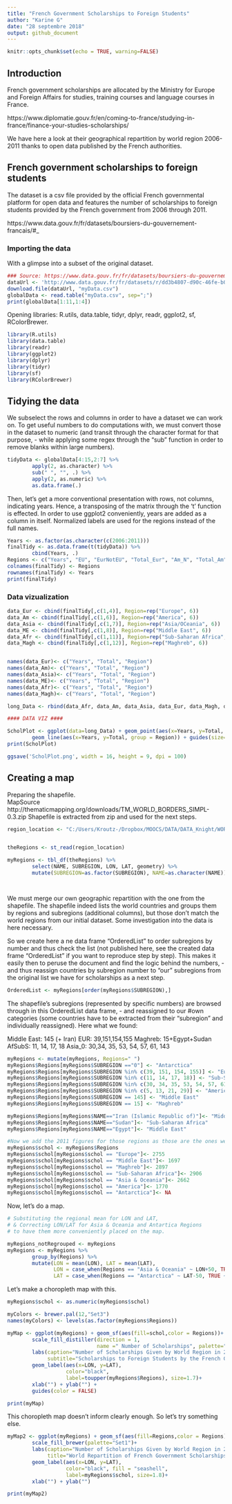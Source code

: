 ```yaml
---
title: "French Government Scholarships to Foreign Students"
author: "Karine G"
date: "28 septembre 2018"
output: github_document
---
```


```r
knitr::opts_chunk$set(echo = TRUE, warning=FALSE)
```

## Introduction

French government scholarships are allocated by the Ministry for Europe and Foreign Affairs for studies, training courses and language courses in France. 

https://www.diplomatie.gouv.fr/en/coming-to-france/studying-in-france/finance-your-studies-scholarships/

We have here a look at their geographical repartition by world region 2006-2011 thanks to open data published by the French authorities.

## French government scholarships to foreign students


The dataset is a csv file provided by the official French governmental platform for open data and features the number of scholarships to foreign students provided by the French government from 2006 through 2011. 

https://www.data.gouv.fr/fr/datasets/boursiers-du-gouvernement-francais/#_

### Importing the data 

With a glimpse into a subset of the original dataset.

```r
### Source: https://www.data.gouv.fr/fr/datasets/boursiers-du-gouvernement-francais/#_ 
dataUrl <- 'http://www.data.gouv.fr/fr/datasets/r/dd3b4807-d90c-46fe-b03a-2ad250db979f'
download.file(dataUrl, "myData.csv")
globalData <- read.table("myData.csv", sep=";")
print(globalData[1:11,1:4])
```

Opening libraries: R.utils, data.table, tidyr, dplyr, readr, ggplot2, sf, RColorBrewer. 

```r
library(R.utils)
library(data.table)
library(readr)
library(ggplot2)
library(dplyr)
library(tidyr)
library(sf)
library(RColorBrewer)
```

## Tidying the data
We subselect the rows and columns in order to have a dataset we can work on. To get useful numbers to do computations with, we must convert those in the dataset to numeric (and transit through the character format for that purpose, - while applying some regex through the "sub" function in order to remove blanks within large numbers).

```r
tidyData <- globalData[4:15,2:7] %>% 
        apply(2, as.character) %>% 
        sub(" ", "", .) %>% 
        apply(2, as.numeric) %>%
        as.data.frame(.)
```

Then, let's get a more conventional presentation with rows, not columns, indicating years. Hence, a transposing of the matrix through the 't' function is effected. In order to use ggplot2 conveniently, years are added as a column in itself. Normalized labels are used for the regions instead of the full names.

```r

Years <- as.factor(as.character(c(2006:2011)))
finalTidy <- as.data.frame(t(tidyData)) %>% 
        cbind(Years, .)
Regions <- c("Years", "EU", "EurNotEU", "Total_Eur", "Am_N", "Total_Am", "Total_Asia_O", "Middle_E", "AfSubS_F", "AfSubS_nF","Total_AfSubS", "Maghreb", "Total_Ge")
colnames(finalTidy) <- Regions
rownames(finalTidy) <- Years
print(finalTidy)
```

### Data vizualization

```r

data_Eur <- cbind(finalTidy[,c(1,4)], Region=rep("Europe", 6))
data_Am <- cbind(finalTidy[,c(1,6)], Region=rep("America", 6))
data_Asia <- cbind(finalTidy[,c(1,7)], Region=rep("Asia/OCeania", 6))
data_ME <- cbind(finalTidy[,c(1,8)], Region=rep("Middle East", 6))
data_Afr <- cbind(finalTidy[,c(1,11)], Region=rep("Sub-Saharan Africa", 6))
data_Magh <- cbind(finalTidy[,c(1,12)], Region=rep("Maghreb", 6))


names(data_Eur)<- c("Years", "Total", "Region")
names(data_Am)<- c("Years", "Total", "Region")
names(data_Asia)<- c("Years", "Total", "Region")
names(data_ME)<- c("Years", "Total", "Region")
names(data_Afr)<- c("Years", "Total", "Region")
names(data_Magh)<- c("Years", "Total", "Region")

long_Data <- rbind(data_Afr, data_Am, data_Asia, data_Eur, data_Magh, data_ME)

#### DATA VIZ ####

ScholPlot <- ggplot(data=long_Data) + geom_point(aes(x=Years, y=Total, color = Region, size= 10)) +
        geom_line(aes(x=Years, y=Total, group = Region)) + guides(size=FALSE)
print(ScholPlot)

ggsave('ScholPlot.png', width = 16, height = 9, dpi = 100)
```


## Creating a map

Preparing the shapefile.  
MapSource http://thematicmapping.org/downloads/TM_WORLD_BORDERS_SIMPL-0.3.zip 
Shapefile is extracted from zip and used for the next steps.


``` r


region_location <- "C:/Users/Kroutz-/Dropbox/MOOCS/DATA/DATA_Knight/WORLD_SIMPL/TM_WORLD_BORDERS_SIMPL-0.3.shp"


theRegions <- st_read(region_location)

myRegions <- tbl_df(theRegions) %>%
        select(NAME, SUBREGION, LON, LAT, geometry) %>%
        mutate(SUBREGION=as.factor(SUBREGION), NAME=as.character(NAME))




```` 

We must merge our own geographic repartition with the one from the shapefile. The shapefile indeed lists the world countries and groups them by regions and subregions (additional columns), but those don't match the world regions from our initial dataset. Some investigation into the data is here necessary.

So we create here a ne data frame "OrderedList" to order subregions by number and thus check the list (not published here, see the created data frame "OrderedList" if you want to reproduce step by step). This makes it easily then to peruse the document and find the logic behind the numbers, - and thus reassign countries by subregion number to "our" subregions from the original list we have for scholarships as a next step.


```r


OrderedList <- myRegions[order(myRegions$SUBREGION),]


```

The shapefile's subregions (represented by specific numbers) are browsed through in this OrderedList data frame, - and reassigned to our #own categories (some countries have to be extracted from their "subregion" and individually reassigned). Here what we found:

Middle East: 145 (+ Iran)
EUR:  39,151,154,155
Maghreb:   15+Egypt+Sudan
AfSubS:   11, 14, 17, 18
Asia_0:   30,34, 35, 53, 54, 57, 61, 143


```r

myRegions <- mutate(myRegions, Regions=" ")
myRegions$Regions[myRegions$SUBREGION =="0"] <- "Antarctica"
myRegions$Regions[myRegions$SUBREGION %in% c(39, 151, 154, 155)] <- "Europe"
myRegions$Regions[myRegions$SUBREGION %in% c(11, 14, 17, 18)] <- "Sub-Saharan Africa"
myRegions$Regions[myRegions$SUBREGION %in% c(30, 34, 35, 53, 54, 57, 61, 143)] <- "Asia & Oceania"
myRegions$Regions[myRegions$SUBREGION %in% c(5, 13, 21, 29)] <- "America"
myRegions$Regions[myRegions$SUBREGION == 145] <- "Middle East"
myRegions$Regions[myRegions$SUBREGION == 15] <- "Maghreb"

myRegions$Regions[myRegions$NAME=="Iran (Islamic Republic of)"]<- "Middle East"
myRegions$Regions[myRegions$NAME=="Sudan"]<- "Sub-Saharan Africa"
myRegions$Regions[myRegions$NAME=="Egypt"]<- "Middle East"

#Now we add the 2011 figures for those regions as those are the ones we want to map.
myRegions$schol <- myRegions$Regions
myRegions$schol[myRegions$schol == "Europe"]<- 2755
myRegions$schol[myRegions$schol == "Middle East"]<- 1697
myRegions$schol[myRegions$schol == "Maghreb"]<- 2897
myRegions$schol[myRegions$schol == "Sub-Saharan Africa"]<- 2906
myRegions$schol[myRegions$schol == "Asia & Oceania"]<- 2662
myRegions$schol[myRegions$schol == "America"]<- 1770
myRegions$schol[myRegions$schol == "Antarctica"]<- NA

```

Now, let's do a map.

```r


# Substituting the regional mean for LON and LAT,
# & Correcting LON/LAT for Asia & Oceania and Antartica Regions 
# to have them more conveniently placed on the map.

myRegions_notRegrouped <- myRegions
myRegions <- myRegions %>%
        group_by(Regions) %>%
        mutate(LON = mean(LON), LAT = mean(LAT),
               LON = case_when(Regions == "Asia & Oceania" ~ LON+50, TRUE  ~ LON),
               LAT = case_when(Regions == "Antarctica" ~ LAT-50, TRUE ~ LAT))

```

Let's make a choropleth map with this.

```r

myRegions$schol <- as.numeric(myRegions$schol)

myColors <- brewer.pal(12,"Set3") 
names(myColors) <- levels(as.factor(myRegions$Regions))

myMap <- ggplot(myRegions) + geom_sf(aes(fill=schol,color = Regions))+
        scale_fill_distiller(direction = 1, 
                             name =" Number of Scholarships", palette="Oranges")+
        labs(caption="Number of Scholarships Given by World Region in 2016", 
             subtitle="Scholarships to Foreign Students by the French Government")+
        geom_label(aes(x=LON, y=LAT), 
                   color="black", 
                   label=toupper(myRegions$Regions), size=1.7)+
        xlab("") + ylab("") +
        guides(color = FALSE)

print(myMap)
````

This choropleth map doesn't inform clearly enough.
So let's try something else.

```r

myMap2 <- ggplot(myRegions) + geom_sf(aes(fill=Regions,color = Regions))+
        scale_fill_brewer(palette="Set1")+
        labs(caption="Number of Scholarships Given by World Region in 2016", 
             title="World Repartition of French Government Scholarships")+
        geom_label(aes(x=LON, y=LAT), 
                   color="black", fill = "seashell", 
                   label=myRegions$schol, size=1.8)+
        xlab("") + ylab("")

print(myMap2)

````
